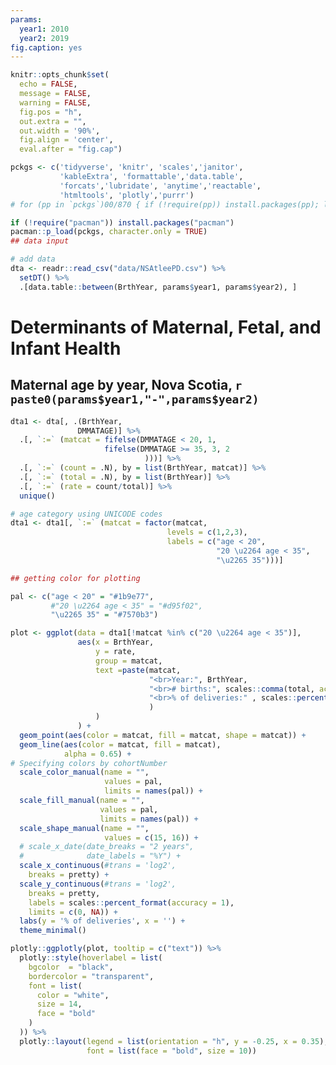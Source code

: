```yaml
---
params:
  year1: 2010
  year2: 2019
fig.caption: yes
---
```


```r
knitr::opts_chunk$set(
  echo = FALSE, 
  message = FALSE, 
  warning = FALSE,
  fig.pos = "h", 
  out.extra = "",
  out.width = '90%',
  fig.align = 'center',
  eval.after = "fig.cap")

pckgs <- c('tidyverse', 'knitr', 'scales','janitor',
           'kableExtra', 'formattable','data.table',
           'forcats','lubridate', 'anytime','reactable',
           'htmltools', 'plotly','purrr')
# for (pp in `pckgs`)00/870 { if (!require(pp)) install.packages(pp); library(pp, character.only = T)  }

if (!require("pacman")) install.packages("pacman")
pacman::p_load(pckgs, character.only = TRUE)
## data input

# add data
dta <- readr::read_csv("data/NSAtleePD.csv") %>%
  setDT() %>%
  .[data.table::between(BrthYear, params$year1, params$year2), ]
```

<!-- # (PART) Deliveries and Births {-} -->

# Determinants of Maternal, Fetal, and Infant Health

## Maternal age by year, Nova Scotia, `r paste0(params$year1,"-",params$year2)`

```r

dta1 <- dta[, .(BrthYear,
               DMMATAGE)] %>%
  .[, `:=` (matcat = fifelse(DMMATAGE < 20, 1,
                     fifelse(DMMATAGE >= 35, 3, 2
                              )))] %>%
  .[, `:=` (count = .N), by = list(BrthYear, matcat)] %>%
  .[, `:=` (total = .N), by = list(BrthYear)] %>%
  .[, `:=` (rate = count/total)] %>%
  unique()

# age category using UNICODE codes
dta1 <- dta1[, `:=` (matcat = factor(matcat,
                                   levels = c(1,2,3),
                                   labels = c("age < 20",
                                              "20 \u2264 age < 35",
                                              "\u2265 35")))]

## getting color for plotting

pal <- c("age < 20" = "#1b9e77",
         #"20 \u2264 age < 35" = "#d95f02",
         "\u2265 35" = "#7570b3")

plot <- ggplot(data = dta1[!matcat %in% c("20 \u2264 age < 35")],
               aes(x = BrthYear,
                   y = rate,
                   group = matcat,
                   text =paste(matcat,
                               "<br>Year:", BrthYear,
                               "<br># births:", scales::comma(total, accuracy = 1),
                               "<br>% of deliveries:" , scales::percent(rate, accuracy = .1)
                               )
                   )
               ) +
  geom_point(aes(color = matcat, fill = matcat, shape = matcat)) +
  geom_line(aes(color = matcat, fill = matcat),
            alpha = 0.65) +
# Specifying colors by cohortNumber
  scale_color_manual(name = "",
                     values = pal,
                     limits = names(pal)) +
  scale_fill_manual(name = "",
                    values = pal,
                    limits = names(pal)) +
  scale_shape_manual(name = "",
                     values = c(15, 16)) +
  # scale_x_date(date_breaks = "2 years",
  #              date_labels = "%Y") +
  scale_x_continuous(#trans = 'log2',
    breaks = pretty) +
  scale_y_continuous(#trans = 'log2',
    breaks = pretty,
    labels = scales::percent_format(accuracy = 1),
    limits = c(0, NA)) +
  labs(y = '% of deliveries', x = '') +
  theme_minimal()

plotly::ggplotly(plot, tooltip = c("text")) %>%
  plotly::style(hoverlabel = list(
    bgcolor  = "black",
    bordercolor = "transparent",
    font = list(
      color = "white",
      size = 14,
      face = "bold"
    )
  )) %>%
  plotly::layout(legend = list(orientation = "h", y = -0.25, x = 0.35),
                 font = list(face = "bold", size = 10))
```